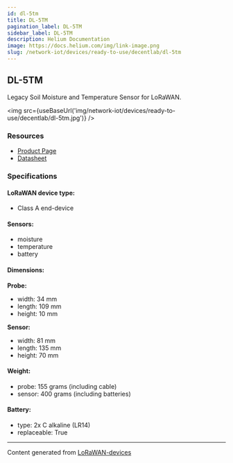 ```yaml
---
id: dl-5tm
title: DL-5TM
pagination_label: DL-5TM
sidebar_label: DL-5TM
description: Helium Documentation
image: https://docs.helium.com/img/link-image.png
slug: /network-iot/devices/ready-to-use/decentlab/dl-5tm
---
```



## DL-5TM

Legacy Soil Moisture and Temperature Sensor for LoRaWAN.

<img src={useBaseUrl('img/network-iot/devices/ready-to-use/decentlab/dl-5tm.jpg')} />

### Resources

- [Product Page](https://www.decentlab.com/products/legacy-soil-moisture-and-temperature-sensor-for-lorawan)
- [Datasheet](https://cdn.decentlab.com/download/datasheets/Decentlab-DL-5TM-datasheet.pdf)

### Specifications

#### LoRaWAN device type:

- Class A end-device

#### Sensors:

- moisture
- temperature
- battery

#### Dimensions:

**Probe:**

- width: 34 mm
- length: 109 mm
- height: 10 mm

**Sensor:**

- width: 81 mm
- length: 135 mm
- height: 70 mm

#### Weight:

- probe: 155 grams (including cable)
- sensor: 400 grams (including batteries)

#### Battery:

- type: 2x C alkaline (LR14)
- replaceable: True

---

Content generated from [LoRaWAN-devices](https://github.com/TheThingsNetwork/lorawan-devices)
